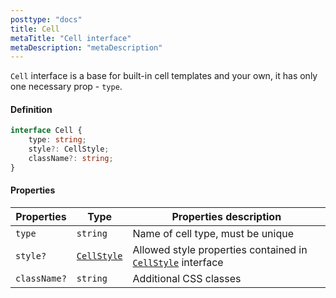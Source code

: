 ```yaml
---
posttype: "docs"
title: Cell
metaTitle: "Cell interface"
metaDescription: "metaDescription"
---
```


`Cell` interface is a base for built-in cell templates and your own, it has only one necessary prop - `type`.

#### Definition

```ts
interface Cell {
    type: string;
    style?: CellStyle;
    className?: string;
}
```

#### Properties

| Properties     | Type                                                         | Properties description |
| -----------    | ---------                                                    | ---------- |
| `type`         | `string`                                                     | Name of cell type, must be unique |
| `style?`       | [`CellStyle`](/docs/3.0/7-api/0-interfaces/7-cell-style/)    | Allowed style properties contained in [`CellStyle`](/docs/3.0/7-api/0-interfaces/7-cell-style/) interface |
| `className?`   | `string`                                                     | Additional CSS classes |